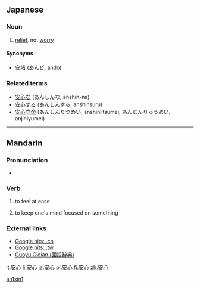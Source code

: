 ==Japanese==

===Noun===
{{ja-noun|k|hira=あんしん|rom=anshin|rs=宀03安}}

# [[relief]], not [[worry]]

====Synonyms====
* [[安堵]] ([[あんど]], [[ando]])

===Related terms===
* [[安心な]] (あんしんな, anshin-na)
* [[安心する]] (あんしんする, anshinsuru)
* [[安心立命]] (あんしんりつめい, anshinlitsumei; あんじんりゅうめい, anjinlyumei)

----

==Mandarin==
{{zh-hanzi|[[安]][[心]]}}

===Pronunciation===
* {{IPA|[ an˥˥ɕɪn˥˥ ]}}

===Verb===
{{cmn-verb|ts|pin=ānxīn|pint=an1xin1|rs=宀03}}

# {{Elementary Mandarin|lang=zh-tw|skey=宀03}} to feel at ease
# {{Elementary Mandarin|lang=zh-tw|skey=宀03}} to keep one's mind focused on something

===External links===
* [http://www.google.cn/search?as_q=&num=10&hl=zh-CN&btnG=Google+%E6%90%9C%E7%B4%A2&as_epq=%E5%AE%89%E5%BF%83&as_oq=&as_eq=&lr=&as_ft=i&as_filetype=&as_qdr=all&as_occt=any&as_dt=i&as_sitesearch=.cn&as_rights= Google hits: .cn]
* [http://www.google.com.tw/search?as_q=&complete=1&hl=zh-TW&num=10&btnG=Google+%E6%90%9C%E5%B0%8B&as_epq=%E5%AE%89%E5%BF%83&as_oq=&as_eq=&lr=&as_ft=i&as_filetype=&as_qdr=all&as_occt=any&as_dt=i&as_sitesearch=.tw&as_rights=&safe=images Google hits: .tw]
* [http://140.111.34.46/cgi-bin/dict/GetContent.cgi?Database=dict&DocNum=141050&GraphicWord=yes&QueryString=%A6w%A4%DF Guoyu Cidian (國語辭典)]

[[Category:zh-cn:Elementary Mandarin|an1xin1]]

[[it:安心]]
[[li:安心]]
[[ja:安心]]
[[pl:安心]]
[[fi:安心]]
[[zh:安心]]